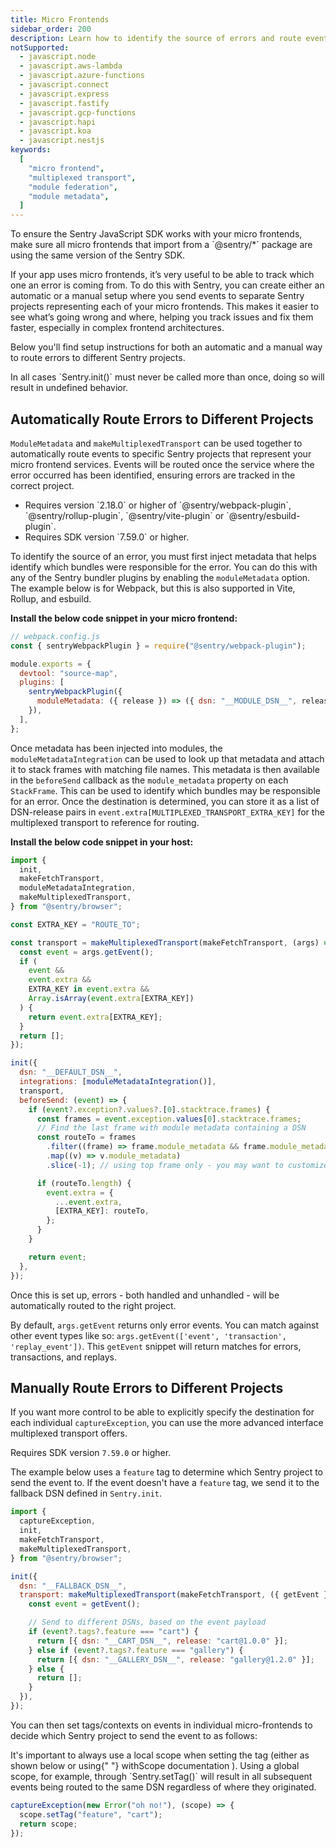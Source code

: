 ```yaml
---
title: Micro Frontends
sidebar_order: 200
description: Learn how to identify the source of errors and route events to different Sentry projects when using micro frontends or module federation.
notSupported:
  - javascript.node
  - javascript.aws-lambda
  - javascript.azure-functions
  - javascript.connect
  - javascript.express
  - javascript.fastify
  - javascript.gcp-functions
  - javascript.hapi
  - javascript.koa
  - javascript.nestjs
keywords:
  [
    "micro frontend",
    "multiplexed transport",
    "module federation",
    "module metadata",
  ]
---
```

<Alert>
To ensure the Sentry JavaScript SDK works with your micro frontends, make sure all micro frontends that import from a `@sentry/*` package are using the same version of the Sentry SDK.
</Alert>

If your app uses micro frontends, it’s very useful to be able to track which one an error is coming from. To do this with Sentry, you can create either an automatic or a manual setup where you send events to separate Sentry projects representing each of your micro frontends. This makes it easier to see what’s going wrong and where, helping you track issues and fix them faster, especially in complex frontend architectures.

Below you'll find setup instructions for both an automatic and a manual way to route errors to different Sentry projects.

<Note>
  In all cases `Sentry.init()` must never be called more than once, doing so
  will result in undefined behavior.
</Note>

## Automatically Route Errors to Different Projects

`ModuleMetadata` and `makeMultiplexedTransport` can be used together to automatically route events to specific Sentry projects that represent your micro frontend services. Events will be routed once the service where the error occurred has been identified, ensuring errors are tracked in the correct project.

<Note>
  <ul>
    <li>
      Requires version `2.18.0` or higher of `@sentry/webpack-plugin`,
      `@sentry/rollup-plugin`, `@sentry/vite-plugin` or
      `@sentry/esbuild-plugin`.
    </li>
    <li>Requires SDK version `7.59.0` or higher.</li>
  </ul>
</Note>

To identify the source of an error, you must first inject metadata that helps identify
which bundles were responsible for the error. You can do this with any of the
Sentry bundler plugins by enabling the `moduleMetadata` option. The example
below is for Webpack, but this is also supported in Vite, Rollup, and esbuild.

**Install the below code snippet in your micro frontend:**

```javascript
// webpack.config.js
const { sentryWebpackPlugin } = require("@sentry/webpack-plugin");

module.exports = {
  devtool: "source-map",
  plugins: [
    sentryWebpackPlugin({
      moduleMetadata: ({ release }) => ({ dsn: "__MODULE_DSN__", release }),
    }),
  ],
};
```

Once metadata has been injected into modules, the `moduleMetadataIntegration`
can be used to look up that metadata and attach it to stack frames with
matching file names. This metadata is then available in the `beforeSend` callback
as the `module_metadata` property on each `StackFrame`. This can be used to identify
which bundles may be responsible for an error. Once the destination is determined, you can
store it as a list of DSN-release pairs in `event.extra[MULTIPLEXED_TRANSPORT_EXTRA_KEY]`
for the multiplexed transport to reference for routing.

**Install the below code snippet in your host:**

```javascript
import {
  init,
  makeFetchTransport,
  moduleMetadataIntegration,
  makeMultiplexedTransport,
} from "@sentry/browser";

const EXTRA_KEY = "ROUTE_TO";

const transport = makeMultiplexedTransport(makeFetchTransport, (args) => {
  const event = args.getEvent();
  if (
    event &&
    event.extra &&
    EXTRA_KEY in event.extra &&
    Array.isArray(event.extra[EXTRA_KEY])
  ) {
    return event.extra[EXTRA_KEY];
  }
  return [];
});

init({
  dsn: "__DEFAULT_DSN__",
  integrations: [moduleMetadataIntegration()],
  transport,
  beforeSend: (event) => {
    if (event?.exception?.values?.[0].stacktrace.frames) {
      const frames = event.exception.values[0].stacktrace.frames;
      // Find the last frame with module metadata containing a DSN
      const routeTo = frames
        .filter((frame) => frame.module_metadata && frame.module_metadata.dsn)
        .map((v) => v.module_metadata)
        .slice(-1); // using top frame only - you may want to customize this according to your needs

      if (routeTo.length) {
        event.extra = {
          ...event.extra,
          [EXTRA_KEY]: routeTo,
        };
      }
    }

    return event;
  },
});
```

Once this is set up, errors - both handled and unhandled - will be automatically routed to the right project.

<Note>

By default, `args.getEvent` returns only error events. You can match against other event types like so: `args.getEvent(['event', 'transaction', 'replay_event'])`. This `getEvent` snippet
will return matches for errors, transactions, and replays.

</Note>

## Manually Route Errors to Different Projects

If you want more control to be able to explicitly specify the destination for each individual `captureException`,
you can use the more advanced interface multiplexed transport offers.

<Note>Requires SDK version `7.59.0` or higher.</Note>

The example below uses a `feature` tag to determine which Sentry project to
send the event to. If the event doesn't have a `feature` tag, we send it to the
fallback DSN defined in `Sentry.init`.

```js
import {
  captureException,
  init,
  makeFetchTransport,
  makeMultiplexedTransport,
} from "@sentry/browser";

init({
  dsn: "__FALLBACK_DSN__",
  transport: makeMultiplexedTransport(makeFetchTransport, ({ getEvent }) => {
    const event = getEvent();

    // Send to different DSNs, based on the event payload
    if (event?.tags?.feature === "cart") {
      return [{ dsn: "__CART_DSN__", release: "cart@1.0.0" }];
    } else if (event?.tags?.feature === "gallery") {
      return [{ dsn: "__GALLERY_DSN__", release: "gallery@1.2.0" }];
    } else {
      return [];
    }
  }),
});
```

You can then set tags/contexts on events in individual micro-frontends to decide which Sentry project to send the event to as follows:

<Note>
  It's important to always use a local scope when setting the tag (either as shown below or using{" "} <PlatformLink to="/enriching-events/scopes/#local-scopes">
  withScope documentation </PlatformLink>). Using a global scope, for example, through `Sentry.setTag()` will result in all subsequent events being routed to the 
  same DSN regardless of where they originated.
</Note>

```typescript
captureException(new Error("oh no!"), (scope) => {
  scope.setTag("feature", "cart");
  return scope;
});
```
